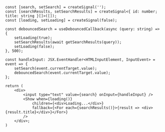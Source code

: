 ```tsx
const [search, setSearch] = createSignal('');
const [searchResults, setSearchResults] = createSignal<{ id: number; title: string }[]>([]);
const [loading, setLoading] = createSignal(false);

const debouncedSearch = useDebouncedCallback(async (query: string) => {
    setLoading(true);
    setSearchResults(await getSearchResults(query));
    setLoading(false);
}, 500);

const handleInput: JSX.EventHandler<HTMLInputElement, InputEvent> = event => {
    setSearch(event.currentTarget.value);
    debouncedSearch(event.currentTarget.value);
};

return (
    <div>
        <input type="text" value={search} onInput={handleInput} />
        <Show when={loading()}
            children={<div>Loading...</div>}
            fallback={<For each={searchResults()}>{result => <div>{result.title}</div>}</For>}
        />
    </div>;
)
```
